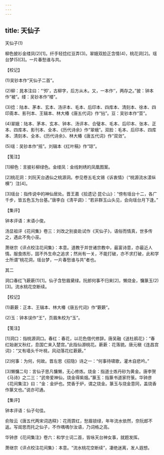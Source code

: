 ```yaml
---
---
---
```

title: 天仙子
---



天仙子(1)


柳色披衫金缕凤(2)[1]。纤手轻捻红豆弄(3)。翠娥双脸正含情(4)，桃花洞[2]。瑶台梦(5)[3]。一片春愁谁与共。





【校记】


(1)吴钞本作“天仙子二首”。

(2)柳：晁本注曰：“‘夘’，古柳字，后方从木。又，一本作‘’，两存之。”披：钟本作“被”。缕：吴钞本作“楼”。

(3)捻：陆本、茅本、玄本、汤评本、毛本、后印本、四库本、清刻本、徐本、四印斋本、影刊本、王辑本、林大椿《唐五代词》作“拈”。豆：吴钞本作“荳”。

(4)翠娥：陆本、茅本、玄本、钟本、汤评本、合璧本、毛本、后印本、张本、正本、四库本、影刊本、全本、《历代诗余》作“翠蛾”。双脸：毛本、后印本、四库本、清刻本、全本、《历代诗余》、林大椿《唐五代词》作“双敛”。

(5)瑶：吴钞本作“摇”。刘辑本《红叶稿》作“琼”。





【笺注】


[1]柳色：言披衫柳绿色。金缕凤：金线刺绣的凤凰图案。

[2]桃花洞：刘阮天台遇仙之桃源洞。参见卷五毛文锡《诉衷情》（“桃源流水漾纵横”）注[4]。

[3]瑶台：指传说中的神仙居处。晋王嘉《拾遗记·昆仑山》：“傍有瑶台十二，各广千步，皆五色玉为台基。”唐李白《清平调》：“若非群玉山头见，会向瑶台月下逢。”





【集评】


钟本评语：末语小俊。

汤显祖评《花间集》卷三：刘改之别妾赴试作《天仙子》，语俗而情真，世多传之，遇此不免小巫。

萧继宗《评点校注花间集》：本意。道教于并世诸宗教中，最富诗意，亦最近人情。服食炼形，固不外生命之追求；然尚有一关，不能打破，亦不求打破，此和学士所谓“桃花洞，瑶台梦，一片春愁谁与共”者也。





其二


洞口春红飞蔌蔌(1)[1]。仙子含愁眉黛绿。阮郎何事不归来[2]，懒烧金，慵篆玉(2)[3]。流水桃花空断续。





【校记】


(1)蔌蔌：正本、王辑本、林大椿《唐五代词》作“簌簌”。

(2)玉：钟本误作“王”，页眉朱校为“玉”。





【笺注】


[1]洞口：指桃源洞口。春红：春花，以花色借代修辞。唐吴融《送杜鹃花》：“春红始谢又秋红，息国亡来入楚宫。”此指仙源桃花。蔌蔌：花落貌。唐元稹《连昌宫词》：“又有墙头千叶桃，风动落花红蔌蔌。”

[2]何事：为何，何故。晋左思《招隐》诗之一：“何事待啸歌，灌木自悲吟。”

[3]懒慵二句：言仙子思凡慵懒，无心修炼。烧金：指道士炼丹砂为黄金。唐李贺《马诗》之二三：“武帝爱神仙，烧金得紫烟。”篆玉：指篆书道家符箓。华钟彦《花间集注》曰：“金：金炉也。焚香于炉，谓之烧金。篆玉与烧金意同，盖烧香作篆文也。”说亦可通。





【集评】


钟本评语：仙子句佳。

俞陛云《唐五代两宋词选释》：花雨霏红，愁眉锁绿，年年流水依然，奈阮郎不返。写闺思而托之仙子，不作喁喁尔汝语，乃词格之高。

华钟彦《花间集注》卷六：和学士词二首，皆咏天台神女事，就题发挥。

萧继宗《评点校注花间集》：本意。“流水桃花空断续”，凄绝迷离，发人遐想。